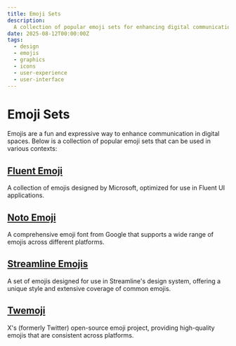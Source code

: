 ```yaml
---
title: Emoji Sets
description:
  A collection of popular emoji sets for enhancing digital communication.
date: 2025-08-12T00:00:00Z
tags:
  - design
  - emojis
  - graphics
  - icons
  - user-experience
  - user-interface
---
```


# Emoji Sets

Emojis are a fun and expressive way to enhance communication in digital spaces.
Below is a collection of popular emoji sets that can be used in various
contexts:

## [Fluent Emoji](https://github.com/microsoft/fluentui-emoji)

A collection of emojis designed by Microsoft, optimized for use in Fluent UI
applications.

## [Noto Emoji](https://github.com/googlefonts/noto-emoji)

A comprehensive emoji font from Google that supports a wide range of emojis
across different platforms.

## [Streamline Emojis](https://streamlinehq.com/emojis)

A set of emojis designed for use in Streamline's design system, offering a
unique style and extensive coverage of common emojis.

## [Twemoji](https://github.com/twitter/twemoji)

X's (formerly Twitter) open-source emoji project, providing high-quality emojis
that are consistent across platforms.
